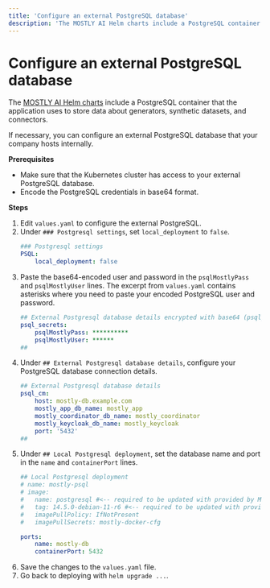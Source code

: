 ```yaml
---
title: 'Configure an external PostgreSQL database'
description: 'The MOSTLY AI Helm charts include a PostgreSQL container that the application uses to store data about generators, synthetic datasets, and connectors. If necessary, you can configure an external PostgreSQL database that your company hosts internally.'
---
```



# Configure an external PostgreSQL database

The [MOSTLY AI Helm charts](../deploy/helm-chart) include a PostgreSQL container that the application uses to store data about generators, synthetic datasets, and connectors.

If necessary, you can configure an external PostgreSQL database that your company hosts internally.

**Prerequisites**

* Make sure that the Kubernetes cluster has access to your external PostgreSQL database.
* Encode the PostgreSQL credentials in base64 format.

**Steps**

1. Edit `values.yaml` to configure the external PostgreSQL.
2. Under `### Postgresql settings`, set `local_deployment` to `false`.
    ```yaml filename="values.yaml" {3}
    ### Postgresql settings
    PSQL:
        local_deployment: false
    ```
3. Paste the base64-encoded user and password in the `psqlMostlyPass` and `psqlMostlyUser` lines.
    <Callout>
    The excerpt from `values.yaml` contains asterisks where you need to paste your encoded PostgreSQL user and password.
    </Callout>
    ```yaml filename="values.yaml" {3,4}
    ## External Postgresql database details encrypted with base64 (psql_local_deployment have to be setup to 'false')
    psql_secrets:
        psqlMostlyPass: **********
        psqlMostlyUser: ******
    ##
    ```
4. Under `## External Postgresql database details`, configure your PostgreSQL database connection details.
    ```yaml filename="values.yaml" {3-7}
    ## External Postgresql database details
    psql_cm:
        host: mostly-db.example.com
        mostly_app_db_name: mostly_app
        mostly_coordinator_db_name: mostly_coordinator
        mostly_keycloak_db_name: mostly_keycloak
        port: '5432'
    ##
    ```
5. Under `## Local Postgresql deployment`, set the database name and port in the `name` and `containerPort` lines.
    ```yaml filename="values.yaml" {10-11}
    ## Local Postgresql deployment
    # name: mostly-psql
    # image:
    #   name: postgresql #<-- required to be updated with provided by Mostly AI repository
    #   tag: 14.5.0-debian-11-r6 #<-- required to be updated with provided by Mostly AI image tag
    #   imagePullPolicy: IfNotPresent
    #   imagePullSecrets: mostly-docker-cfg

    ports:
        name: mostly-db
        containerPort: 5432
    ```
6. Save the changes to the `values.yaml` file.
7. Go back to deploying with `helm upgrade ...`.
